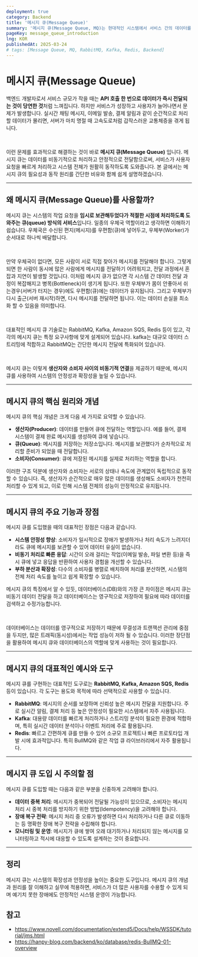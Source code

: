 ```yaml
---
deployment: true
category: Backend
title: '메시지 큐(Message Queue)'
summary: '메시지 큐(Message Queue, MQ)는 현대적인 시스템에서 서비스 간의 데이터를 효율적으로 전달하고 관리하기 위한 필수적인 도구입니다. 이 글에서는 메시지 큐를 도입해야 하는 이유와 동작 원리를 친절하고 쉽게 소개합니다.'
pageKey: message_queue_introduction
lng: KOR
publishedAt: 2025-03-24
# tags: [Message Queue, MQ, RabbitMQ, Kafka, Redis, Backend]
---
```


# 메시지 큐(Message Queue)

백엔드 개발자로서 서비스 규모가 작을 때는 **API 호출 한 번으로 데이터가 즉시 전달되는 것이 당연한 것**처럼 느껴집니다. 하지만 서비스가 성장하고 사용자가 늘어나면서 문제가 발생합니다. 실시간 채팅 메시지, 이메일 발송, 결제 알림과 같이 순간적으로 처리할 데이터가 몰리면, 서버가 마치 명절 때 고속도로처럼 갑작스러운 교통체증을 겪게 됩니다.

<br />

이런 문제를 효과적으로 해결하는 것이 바로 **메시지 큐(Message Queue)** 입니다. 메시지 큐는 데이터를 비동기적으로 처리하고 안정적으로 전달함으로써, 서비스가 사용자 요청을 빠르게 처리하고 시스템 전체가 원활히 동작하도록 도와줍니다. 본 글에서는 메시지 큐의 필요성과 동작 원리를 간단한 비유와 함께 쉽게 설명하겠습니다.

---

## 왜 메시지 큐(Message Queue)를 사용할까?

메시지 큐는 시스템의 작업 요청을 **임시로 보관해두었다가 적절한 시점에 처리하도록 도와주는 큐(queue) 방식의 서비스**입니다. 일종의 우체국 역할이라고 생각하면 이해하기 쉽습니다. 우체국은 수신된 편지(메시지)를 우편함(큐)에 넣어두고, 우체부(Worker)가 순서대로 하나씩 배달합니다.

<br />

만약 우체국이 없다면, 모든 사람이 서로 직접 찾아가 메시지를 전달해야 합니다. 그렇게 되면 한 사람이 동시에 많은 사람에게 메시지를 전달하기 어려워지고, 전달 과정에서 혼잡과 지연이 발생할 것입니다. 이처럼 메시지 큐가 없으면 각 시스템 간 데이터 전달 과정이 복잡해지고 병목(Bottleneck)이 생기게 됩니다. 또한 우체부가 몸이 안좋아서 쉬는경우(서버가 터지는 경우)에도 우편함(큐)에는 데이터가 유지됩니다. 그리고 우체부가 다시 출근(서버 재시작)하면, 다시 메시지를 전달하면 됩니다. 이는 데이터 손실을 최소화 할 수 있음을 의미합니다.

<br />

대표적인 메시지 큐 기술로는 RabbitMQ, Kafka, Amazon SQS, Redis 등이 있고, 각각의 메시지 큐는 특정 요구사항에 맞게 설계되어 있습니다. kafka는 대규모 데이터 스트리밍에 적합하고 RabbitMQ는 간단한 메시지 전달에 특화되어 있습니다.

<br />

메시지 큐는 이렇게 **생산자와 소비자 사이의 비동기적 연결**을 제공하기 때문에, 메시지 큐를 사용하여 시스템의 안정성과 확장성을 높일 수 있습니다.

---

## 메시지 큐의 핵심 원리와 개념

메시지 큐의 핵심 개념은 크게 다음 세 가지로 요약할 수 있습니다.

- **생산자(Producer)**: 데이터를 만들어 큐에 전달하는 역할입니다. 예를 들어, 결제 시스템이 결제 완료 메시지를 생성하여 큐에 넣습니다.
- **큐(Queue)**: 메시지를 저장하는 저장소입니다. 메시지를 보관했다가 순차적으로 처리할 준비가 되었을 때 전달합니다.
- **소비자(Consumer)**: 큐에 저장된 메시지를 실제로 처리하는 역할을 합니다.

이러한 구조 덕분에 생산자와 소비자는 서로의 상태나 속도에 관계없이 독립적으로 동작할 수 있습니다. 즉, 생산자가 순간적으로 매우 많은 데이터를 생성해도 소비자가 천천히 처리할 수 있게 되고, 이로 인해 시스템 전체의 성능이 안정적으로 유지됩니다.

---

## 메시지 큐의 주요 기능과 장점

메시지 큐를 도입했을 때의 대표적인 장점은 다음과 같습니다.

- **시스템 안정성 향상**: 소비자가 일시적으로 장애가 발생하거나 처리 속도가 느려지더라도 큐에 메시지를 보관할 수 있어 데이터 유실이 없습니다.
- **비동기 처리로 빠른 응답**: 시간이 오래 걸리는 작업(이메일 발송, 파일 변환 등)을 즉시 큐에 넣고 응답을 반환하여 사용자 경험을 개선할 수 있습니다.
- **부하 분산과 확장성**: 다수의 소비자를 병렬로 배치하여 처리를 분산하면, 시스템의 전체 처리 속도를 높이고 쉽게 확장할 수 있습니다.

메시지 큐의 특징에서 알 수 있듯, 데이터베이스(DB)와의 가장 큰 차이점은 메시지 큐는 비동기 데이터 전달을 하고 데이터베이스는 영구적으로 저장하여 필요에 따라 데이터를 검색하고 수정가능합니다.

<br />

데이터베이스는 데이터를 영구적으로 저장하기 때문에 무결성과 트랜잭션 관리에 중점을 두지만, 많은 트래픽(동시성)에서는 작업 성능이 저하 될 수 있습니다. 이러한 장단점을 활용하여 메시지 큐와 데이터베이스의 역할에 맞게 사용하는 것이 필요합니다.

---

## 메시지 큐의 대표적인 예시와 도구

메시지 큐를 구현하는 대표적인 도구로는 **RabbitMQ, Kafka, Amazon SQS, Redis** 등이 있습니다. 각 도구는 용도와 목적에 따라 선택적으로 사용할 수 있습니다.

- **RabbitMQ**: 메시지의 순서를 보장하며 신뢰성 높은 메시지 전달을 지원합니다. 주로 실시간 알림, 결제 처리 등 높은 안정성이 필요한 시스템에서 자주 사용됩니다.
- **Kafka**: 대용량 데이터를 빠르게 처리하거나 스트리밍 분석이 필요한 환경에 적합하며, 특히 실시간 데이터 분석이나 이벤트 처리에 주로 활용됩니다.
- **Redis**: 빠르고 간편하게 큐를 만들 수 있어 소규모 프로젝트나 빠른 프로토타입 개발 시에 효과적입니다. 특히 BullMQ와 같은 작업 큐 라이브러리에서 자주 활용됩니다.

---

## 메시지 큐 도입 시 주의할 점

메시지 큐를 도입할 때는 다음과 같은 부분을 신중하게 고려해야 합니다.

- **데이터 중복 처리**: 메시지가 중복되어 전달될 가능성이 있으므로, 소비자는 메시지 처리 시 중복 처리를 방지하기 위한 방법(Idempotency)을 고려해야 합니다.
- **장애 복구 전략**: 메시지 처리 중 오류가 발생하면 다시 처리하거나 다른 큐로 이동하는 등 명확한 장애 복구 전략을 수립해야 합니다.
- **모니터링 및 운영**: 메시지가 큐에 쌓여 오래 대기하거나 처리되지 않는 메시지를 모니터링하고 적시에 대응할 수 있도록 설계하는 것이 중요합니다.

---

## 정리

메시지 큐는 시스템의 확장성과 안정성을 높이는 중요한 도구입니다. 메시지 큐의 개념과 원리를 잘 이해하고 실무에 적용하면, 서비스가 더 많은 사용자를 수용할 수 있게 되며 예기치 못한 장애에도 안정적인 시스템 운영이 가능합니다.

## 참고

- https://www.novell.com/documentation/extend5/Docs/help/WSSDK/tutorial/jms.html
- https://hanpy-blog.com/backend/ko/database/redis-BullMQ-01-overview
